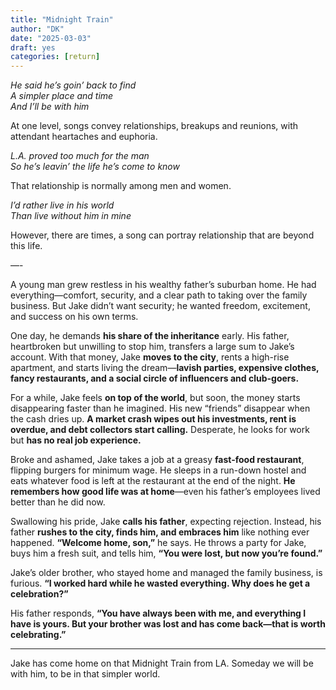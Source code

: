 ```yaml
---
title: "Midnight Train"
author: "DK"
date: "2025-03-03"
draft: yes
categories: [return]
---
```


*He said he's goin' back to find*\
*A simpler place and time*\
*And I'll be with him*

At one level, songs convey relationships, breakups and reunions, with attendant heartaches and euphoria.

*L.A. proved too much for the man*\
*So he's leavin' the life he's come to know*

That relationship is normally among men and women.

*I'd rather live in his world*\
*Than live without him in mine*

However, there are times, a song can portray relationship that are beyond this life.

—-

A young man grew restless in his wealthy father’s suburban home. He had everything—comfort, security, and a clear path to taking over the family business. But Jake didn’t want security; he wanted freedom, excitement, and success on his own terms.

One day, he demands **his share of the inheritance** early. His father, heartbroken but unwilling to stop him, transfers a large sum to Jake’s account. With that money, Jake **moves to the city**, rents a high-rise apartment, and starts living the dream—**lavish parties, expensive clothes, fancy restaurants, and a social circle of influencers and club-goers.**

For a while, Jake feels **on top of the world**, but soon, the money starts disappearing faster than he imagined. His new “friends” disappear when the cash dries up. **A market crash wipes out his investments, rent is overdue, and debt collectors start calling.** Desperate, he looks for work but **has no real job experience.**

Broke and ashamed, Jake takes a job at a greasy **fast-food restaurant**, flipping burgers for minimum wage. He sleeps in a run-down hostel and eats whatever food is left at the restaurant at the end of the night. **He remembers how good life was at home**—even his father’s employees lived better than he did now.

Swallowing his pride, Jake **calls his father**, expecting rejection. Instead, his father **rushes to the city, finds him, and embraces him** like nothing ever happened. **"Welcome home, son,"** he says. He throws a party for Jake, buys him a fresh suit, and tells him, **“You were lost, but now you're found.”**

Jake’s older brother, who stayed home and managed the family business, is furious. **“I worked hard while he wasted everything. Why does he get a celebration?”**\

His father responds, **“You have always been with me, and everything I have is yours. But your brother was lost and has come back—that is worth celebrating.”**

---

Jake has come home on that Midnight Train from LA.
Someday we will be with him, to be in that simpler world.

